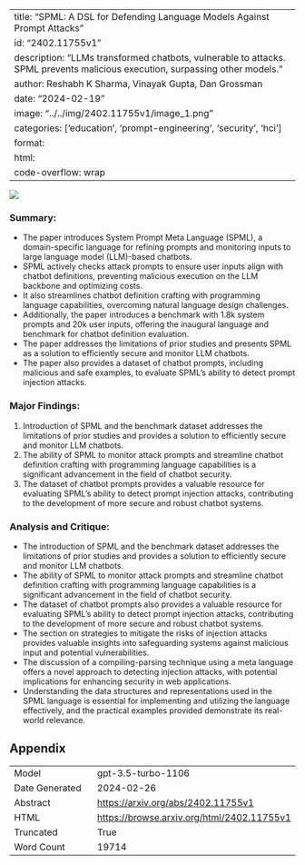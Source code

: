 
---
title: "SPML: A DSL for Defending Language Models Against Prompt Attacks"
id: "2402.11755v1"
description: "LLMs transformed chatbots, vulnerable to attacks. SPML prevents malicious execution, surpassing other models."
author: Reshabh K Sharma, Vinayak Gupta, Dan Grossman
date: "2024-02-19"
image: "../../img/2402.11755v1/image_1.png"
categories: ['education', 'prompt-engineering', 'security', 'hci']
format:
  html:
    code-overflow: wrap
---

![](../../img/2402.11755v1/image_1.png)

### Summary:
- The paper introduces System Prompt Meta Language (SPML), a domain-specific language for refining prompts and monitoring inputs to large language model (LLM)-based chatbots.
- SPML actively checks attack prompts to ensure user inputs align with chatbot definitions, preventing malicious execution on the LLM backbone and optimizing costs.
- It also streamlines chatbot definition crafting with programming language capabilities, overcoming natural language design challenges.
- Additionally, the paper introduces a benchmark with 1.8k system prompts and 20k user inputs, offering the inaugural language and benchmark for chatbot definition evaluation.
- The paper addresses the limitations of prior studies and presents SPML as a solution to efficiently secure and monitor LLM chatbots.
- The paper also provides a dataset of chatbot prompts, including malicious and safe examples, to evaluate SPML's ability to detect prompt injection attacks.

### Major Findings:
1. Introduction of SPML and the benchmark dataset addresses the limitations of prior studies and provides a solution to efficiently secure and monitor LLM chatbots.
2. The ability of SPML to monitor attack prompts and streamline chatbot definition crafting with programming language capabilities is a significant advancement in the field of chatbot security.
3. The dataset of chatbot prompts provides a valuable resource for evaluating SPML's ability to detect prompt injection attacks, contributing to the development of more secure and robust chatbot systems.

### Analysis and Critique:
- The introduction of SPML and the benchmark dataset addresses the limitations of prior studies and provides a solution to efficiently secure and monitor LLM chatbots.
- The ability of SPML to monitor attack prompts and streamline chatbot definition crafting with programming language capabilities is a significant advancement in the field of chatbot security.
- The dataset of chatbot prompts also provides a valuable resource for evaluating SPML's ability to detect prompt injection attacks, contributing to the development of more secure and robust chatbot systems.
- The section on strategies to mitigate the risks of injection attacks provides valuable insights into safeguarding systems against malicious input and potential vulnerabilities.
- The discussion of a compiling-parsing technique using a meta language offers a novel approach to detecting injection attacks, with potential implications for enhancing security in web applications.
- Understanding the data structures and representations used in the SPML language is essential for implementing and utilizing the language effectively, and the practical examples provided demonstrate its real-world relevance.

## Appendix

|          |          |
|----------|----------|
| Model     | gpt-3.5-turbo-1106       |
| Date Generated     | 2024-02-26       |
| Abstract | [https://arxiv.org/abs/2402.11755v1](https://arxiv.org/abs/2402.11755v1)        |
| HTML     | [https://browse.arxiv.org/html/2402.11755v1](https://browse.arxiv.org/html/2402.11755v1)       |
| Truncated       | True       |
| Word Count       | 19714       |